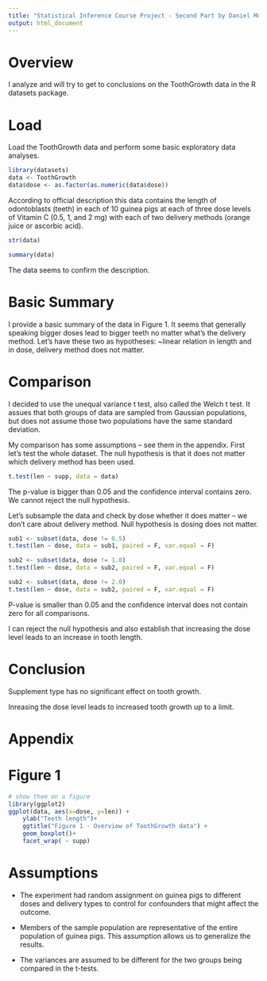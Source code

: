 ```yaml
---
title: "Statistical Inference Course Project - Second Part by Daniel Molnar"
output: html_document
---
```


Overview
=

I analyze and will try to get to conclusions on the ToothGrowth data in the R datasets package. 

Load
=

Load the ToothGrowth data and perform some basic exploratory data analyses. 

```r
library(datasets)
data <- ToothGrowth
data$dose <- as.factor(as.numeric(data$dose))
```

According to official description this data contains the length of odontoblasts (teeth) in each of 10 guinea pigs at each of three dose levels of Vitamin C (0.5, 1, and 2 mg) with each of two delivery methods (orange juice or ascorbic acid).

```r
str(data)
```

```r
summary(data)
```

The data seems to confirm the description.

Basic Summary
=

I provide a basic summary of the data in Figure 1. It seems that generally speaking bigger doses lead to bigger teeth no matter what's the delivery method. Let's have these two as hypotheses: ~linear relation in length and in dose, delivery method does not matter.

Comparison
=

I decided to use the unequal variance t test, also called the Welch t test. It assues that both groups of data are sampled from Gaussian populations, but does not assume those two populations have the same standard deviation.

My comparison has some assumptions -- see them in the appendix. First let's test the whole dataset. The null hypothesis is that it does not matter which delivery method has been used.

```r
t.test(len ~ supp, data = data)
```

The p-value is bigger than 0.05 and the confidence interval contains zero. We cannot reject the null hypothesis.

Let's subsample the data and check by dose whether it does matter -- we don't care about delivery method. Null hypothesis is dosing does not matter.

```r
sub1 <- subset(data, dose != 0.5)
t.test(len ~ dose, data = sub1, paired = F, var.equal = F)

sub2 <- subset(data, dose != 1.0)
t.test(len ~ dose, data = sub2, paired = F, var.equal = F)

sub2 <- subset(data, dose != 2.0)
t.test(len ~ dose, data = sub2, paired = F, var.equal = F)
```

P-value is smaller than 0.05 and the confidence interval does not contain zero for all comparisons. 

I can reject the null hypothesis and also establish that increasing the dose level leads to an increase in tooth length.

Conclusion
=

Supplement type has no significant effect on tooth growth.

Inreasing the dose level leads to increased tooth growth up to a limit.

\newpage

Appendix
=

Figure 1
==

```r
# show them on a figure
library(ggplot2)
ggplot(data, aes(x=dose, y=len)) + 
    ylab("Teeth length")+
    ggtitle("Figure 1 - Overview of ToothGrowth data") +
    geom_boxplot()+
    facet_wrap( ~ supp)
```

Assumptions
=

* The experiment had random assignment on guinea pigs to different doses and delivery types to control for confounders that might affect the outcome.

* Members of the sample population are representative of the entire population of guinea pigs. This assumption allows us to generalize the results.

* The variances are assumed to be different for the two groups being compared in the t-tests.

